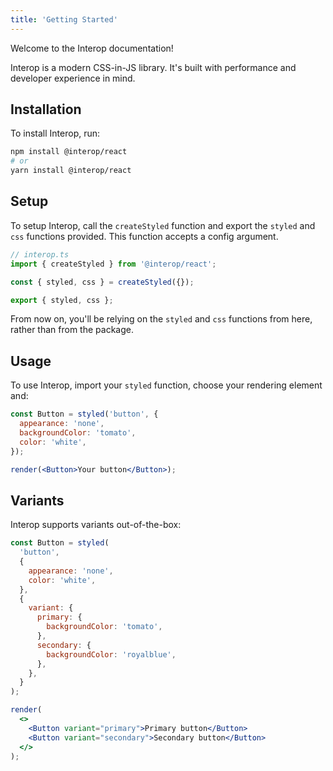 ```yaml
---
title: 'Getting Started'
---
```


Welcome to the Interop documentation!

Interop is a modern CSS-in-JS library. It's built with performance and developer experience in mind.

## Installation

To install Interop, run:

```bash
npm install @interop/react
# or
yarn install @interop/react
```

## Setup

To setup Interop, call the `createStyled` function and export the `styled` and `css` functions provided. This function accepts a config argument.

```jsx
// interop.ts
import { createStyled } from '@interop/react';

const { styled, css } = createStyled({});

export { styled, css };
```

From now on, you'll be relying on the `styled` and `css` functions from here, rather than from the package.

## Usage

To use Interop, import your `styled` function, choose your rendering element and:

```jsx live manual
const Button = styled('button', {
  appearance: 'none',
  backgroundColor: 'tomato',
  color: 'white',
});

render(<Button>Your button</Button>);
```

## Variants

Interop supports variants out-of-the-box:

```jsx live manual
const Button = styled(
  'button',
  {
    appearance: 'none',
    color: 'white',
  },
  {
    variant: {
      primary: {
        backgroundColor: 'tomato',
      },
      secondary: {
        backgroundColor: 'royalblue',
      },
    },
  }
);

render(
  <>
    <Button variant="primary">Primary button</Button>
    <Button variant="secondary">Secondary button</Button>
  </>
);
```
